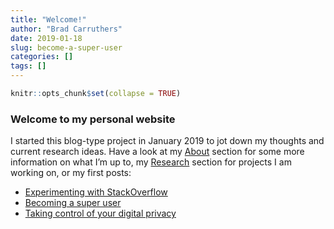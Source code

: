 ```yaml
---
title: "Welcome!"
author: "Brad Carruthers"
date: 2019-01-18
slug: become-a-super-user
categories: []
tags: []
---
```


```r
knitr::opts_chunk$set(collapse = TRUE)
```

### Welcome to my personal website

I started this blog-type project in January 2019 to jot down my thoughts and current research ideas. Have a look at my [About](https://bradcarruthers.netlify.com/about/) section for some more information on what I'm up to, my [Research](https://bradcarruthers.netlify.com/projects/) section for projects I am working on, or my first posts:

* [Experimenting with StackOverflow](https://bradcarruthers.netlify.com/2019/03/08/annoying-the-stackoverflow-community-for-research/)
* [Becoming a super user](https://bradcarruthers.netlify.com/2019/03/09/become-a-super-user)
* [Taking control of your digital privacy](https://bradcarruthers.netlify.com/2019/03/10/your-digital-privacy-matters/)